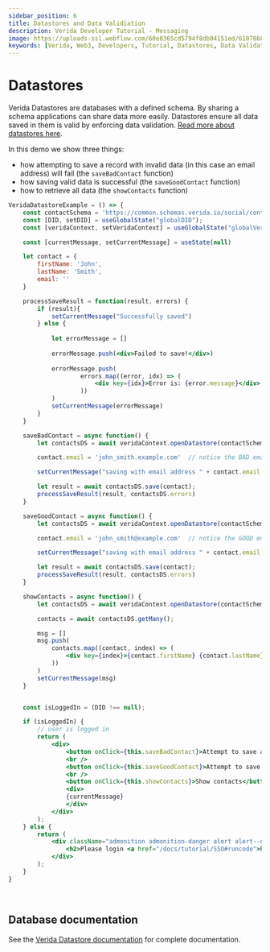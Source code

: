 ```yaml
---
sidebar_position: 6
title: Datastores and Data Validiation
description: Verida Developer Tutorial - Messaging
image: https://uploads-ssl.webflow.com/60e8365cd5794f8db04151ed/6107868980521e0acf27b2d9_favicon.svg
keywords: [Verida, Web3, Developers, Tutorial, Datastores, Data Validation]
---
```


# Datastores 

Verida Datastores are databases with a defined schema. By sharing a schema applications can share data more easily. 
Datastores ensure all data saved in them is valid by enforcing data validation. [Read more about datastores here](/client-sdk/data.md#opening-datastores).

In this demo we show three things:
 * how attempting to save a record with invalid data (in this case an email address) will fail (the `saveBadContact` function)
 * how saving valid data is successful (the `saveGoodContact` function) 
 * how to retrieve all data (the `showContacts` function)

```jsx live
VeridaDatastoreExample = () => {
    const contactSchema = 'https://common.schemas.verida.io/social/contact/v0.1.0/schema.json';
    const [DID, setDID] = useGlobalState("globalDID");
    const [veridaContext, setVeridaContext] = useGlobalState("globalVeridaContext")

    const [currentMessage, setCurrentMessage] = useState(null)

    let contact = {
        firstName: 'John',
        lastName: 'Smith',
        email: ''
    }

    processSaveResult = function(result, errors) {
        if (result){
            setCurrentMessage("Successfully saved")
        } else {
            
            let errorMessage = []
            
            errorMessage.push(<div>Failed to save!</div>)
            
            errorMessage.push(
                    errors.map((error, idx) => (
                        <div key={idx}>Error is: {error.message}</div>
                    ))
            )
            setCurrentMessage(errorMessage)
        }
    }

    saveBadContact = async function() {
        let contactsDS = await veridaContext.openDatastore(contactSchema)

        contact.email = 'john_smith.example.com'  // notice the BAD email address

        setCurrentMessage("saving with email address " + contact.email )

        let result = await contactsDS.save(contact);
        processSaveResult(result, contactsDS.errors)
    }

    saveGoodContact = async function() {
        let contactsDS = await veridaContext.openDatastore(contactSchema)

        contact.email = 'john_smith@example.com'  // notice the GOOD email address

        setCurrentMessage("saving with email address " + contact.email )

        let result = await contactsDS.save(contact);
        processSaveResult(result, contactsDS.errors)
    }

    showContacts = async function() {
        let contactsDS = await veridaContext.openDatastore(contactSchema)

        contacts = await contactsDS.getMany();

        msg = []
        msg.push(
            contacts.map((contact, index) => (
                <div key={index}>{contact.firstName} {contact.lastName}: {contact.email}</div>
            ))
        )
        setCurrentMessage(msg)
    }


    const isLoggedIn = (DID !== null);

    if (isLoggedIn) {
        // user is logged in
        return (
            <div>
                <button onClick={this.saveBadContact}>Attempt to save an invalid contact</button>
                <br />
                <button onClick={this.saveGoodContact}>Attempt to save an valid contact</button>
                <br />
                <button onClick={this.showContacts}>Show contacts</button>
                <div>
                {currentMessage}
                </div>
            </div>
        );
    } else {
        return (
            <div className="admonition admonition-danger alert alert--danger">
                <h2>Please login <a href="/docs/tutorial/SSO#runcode">here</a></h2>
            </div>
        );
    }
}

```
<!-- this is a target so we can link to the end of the code block -->
<a name="runcode">&nbsp;</a>

## Database documentation

See the [Verida Datastore documentation](/client-sdk/data.md) for complete documentation. 





